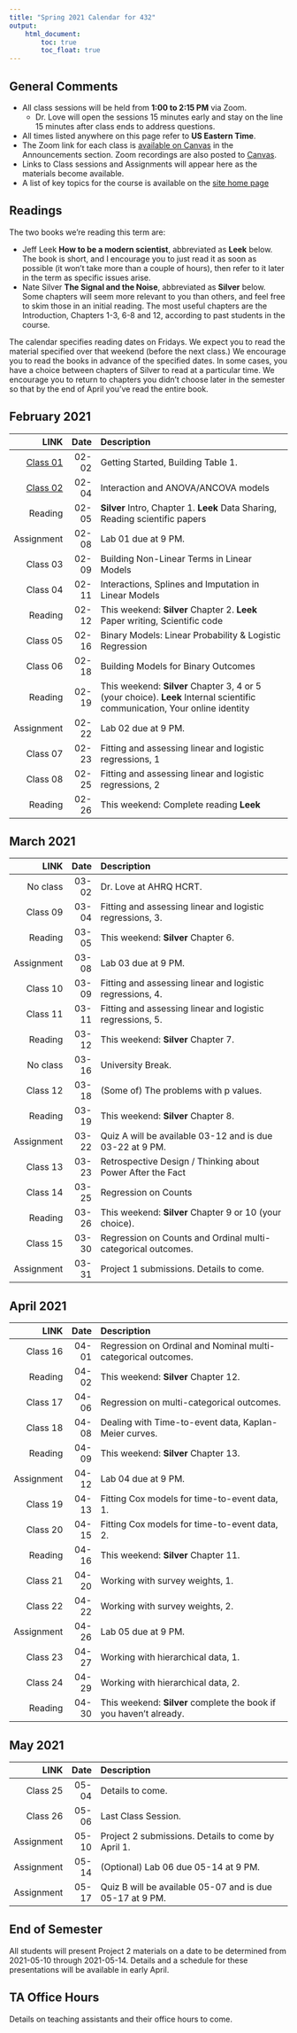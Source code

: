 ```yaml
---
title: "Spring 2021 Calendar for 432"
output: 
    html_document:
        toc: true
        toc_float: true
---
```


## General Comments {-}

- All class sessions will be held from **1:00 to 2:15 PM** via Zoom. 
    - Dr. Love will open the sessions 15 minutes early and stay on the line 15 minutes after class ends to address questions.
- All times listed anywhere on this page refer to **US Eastern Time**.
- The Zoom link for each class is [available on Canvas](https://canvas.case.edu) in the Announcements section. Zoom recordings are also posted to [Canvas](https://canvas.case.edu).
- Links to Class sessions and Assignments will appear here as the materials become available.
- A list of key topics for the course is available on the [site home page](index.html)

## Readings

The two books we're reading this term are:

- Jeff Leek **How to be a modern scientist**, abbreviated as **Leek** below. The book is short, and I encourage you to just read it as soon as possible (it won't take more than a couple of hours), then refer to it later in the term as specific issues arise.
- Nate Silver **The Signal and the Noise**, abbreviated as **Silver** below. Some chapters will seem more relevant to you than others, and feel free to skim those in an initial reading. The most useful chapters are the Introduction, Chapters 1-3, 6-8 and 12, according to past students in the course.

The calendar specifies reading dates on Fridays. We expect you to read the material specified over that weekend (before the next class.) We encourage you to read the books in advance of the specified dates.
In some cases, you have a choice between chapters of Silver to read at a particular time. We encourage you to return to chapters you didn't choose later in the semester so that by the end of April you've read the entire book.

## February 2021

LINK | Date | Description
--------: | -------: | :-------------------------------------------------------
[Class 01](https://github.com/THOMASELOVE/432-2021/tree/master/classes/class01) | 02-02 | Getting Started, Building Table 1.
[Class 02](https://github.com/THOMASELOVE/432-2021/tree/master/classes/class02) | 02-04 | Interaction and ANOVA/ANCOVA models
Reading | 02-05 | **Silver** Intro, Chapter 1. **Leek** Data Sharing, Reading scientific papers
Assignment | 02-08 | Lab 01 due at 9 PM. 
Class 03 | 02-09 | Building Non-Linear Terms in Linear Models
Class 04 | 02-11 | Interactions, Splines and Imputation in Linear Models
Reading | 02-12 | This weekend: **Silver** Chapter 2. **Leek** Paper writing, Scientific code
Class 05 | 02-16 | Binary Models: Linear Probability & Logistic Regression
Class 06 | 02-18 | Building Models for Binary Outcomes
Reading | 02-19 | This weekend: **Silver** Chapter 3, 4 or 5 (your choice). **Leek** Internal scientific communication, Your online identity
Assignment | 02-22 | Lab 02 due at 9 PM.
Class 07 | 02-23 | Fitting and assessing linear and logistic regressions, 1
Class 08 | 02-25 | Fitting and assessing linear and logistic regressions, 2
Reading | 02-26 | This weekend: Complete reading **Leek**

## March 2021

LINK | Date | Description
--------: | -------: | :-------------------------------------------------------
No class | 03-02 | Dr. Love at AHRQ HCRT.
Class 09 | 03-04 | Fitting and assessing linear and logistic regressions, 3.
Reading | 03-05 | This weekend: **Silver** Chapter 6.
Assignment | 03-08 | Lab 03 due at 9 PM.
Class 10 | 03-09 | Fitting and assessing linear and logistic regressions, 4.
Class 11 | 03-11 | Fitting and assessing linear and logistic regressions, 5.
Reading | 03-12 | This weekend: **Silver** Chapter 7.
No class | 03-16 | University Break.
Class 12 | 03-18 | (Some of) The problems with p values.
Reading | 03-19 | This weekend: **Silver** Chapter 8.
Assignment | 03-22 | Quiz A will be available 03-12 and is due 03-22 at 9 PM.
Class 13 | 03-23 | Retrospective Design / Thinking about Power After the Fact
Class 14 | 03-25 | Regression on Counts
Reading | 03-26 | This weekend: **Silver** Chapter 9 or 10 (your choice).
Class 15 | 03-30 | Regression on Counts and Ordinal multi-categorical outcomes.
Assignment | 03-31 | Project 1 submissions. Details to come.

## April 2021

LINK | Date | Description
--------: | -------: | :-------------------------------------------------------
Class 16 | 04-01 | Regression on Ordinal and Nominal multi-categorical outcomes.
Reading | 04-02 | This weekend: **Silver** Chapter 12.
Class 17 | 04-06 | Regression on multi-categorical outcomes.
Class 18 | 04-08 | Dealing with Time-to-event data, Kaplan-Meier curves.
Reading | 04-09 | This weekend: **Silver** Chapter 13.
Assignment | 04-12 | Lab 04 due at 9 PM.
Class 19 | 04-13 | Fitting Cox models for time-to-event data, 1.
Class 20 | 04-15 | Fitting Cox models for time-to-event data, 2.
Reading | 04-16 | This weekend: **Silver** Chapter 11.
Class 21 | 04-20 | Working with survey weights, 1.
Class 22 | 04-22 | Working with survey weights, 2.
Assignment | 04-26 | Lab 05 due at 9 PM.
Class 23 | 04-27 | Working with hierarchical data, 1.
Class 24 | 04-29 | Working with hierarchical data, 2.
Reading | 04-30 | This weekend: **Silver** complete the book if you haven't already.

## May 2021

LINK | Date | Description
--------: | -------: | :-------------------------------------------------------
Class 25 | 05-04 | Details to come.
Class 26 | 05-06 | Last Class Session.
Assignment | 05-10 | Project 2 submissions. Details to come by April 1.
Assignment | 05-14 | (Optional) Lab 06 due 05-14 at 9 PM.
Assignment | 05-17 | Quiz B will be available 05-07 and is due 05-17 at 9 PM.

## End of Semester

All students will present Project 2 materials on a date to be determined from 2021-05-10 through 2021-05-14. Details and a schedule for these presentations will be available in early April.

## TA Office Hours

Details on teaching assistants and their office hours to come.

